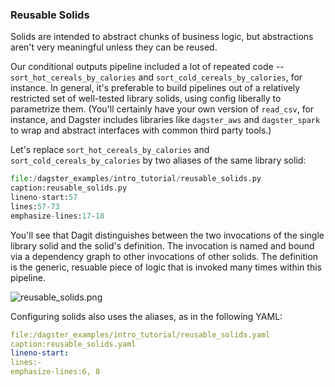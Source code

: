 
### Reusable Solids

Solids are intended to abstract chunks of business logic, but
abstractions aren't very meaningful unless they can be reused.

Our conditional outputs pipeline included a lot of repeated code --
`sort_hot_cereals_by_calories` and `sort_cold_cereals_by_calories`, for
instance. In general, it's preferable to build pipelines out of a
relatively restricted set of well-tested library solids, using config
liberally to parametrize them. (You'll certainly have your own version
of `read_csv`, for instance, and Dagster includes libraries like
`dagster_aws` and `dagster_spark` to wrap and abstract interfaces with
common third party tools.)

Let's replace `sort_hot_cereals_by_calories` and
`sort_cold_cereals_by_calories` by two aliases of the same library
solid:

```python literalinclude
file:/dagster_examples/intro_tutorial/reusable_solids.py
caption:reusable_solids.py
lineno-start:57
lines:57-73
emphasize-lines:17-18
```

You'll see that Dagit distinguishes between the two invocations of the
single library solid and the solid's definition. The invocation is
named and bound via a dependency graph to other invocations of other
solids. The definition is the generic, resuable piece of logic that is
invoked many times within this pipeline.

![reusable_solids.png](/assets/images/tutorial/reusable_solids.png)

Configuring solids also uses the aliases, as in the following YAML:

```YAML literalinclude
file:/dagster_examples/intro_tutorial/reusable_solids.yaml
caption:reusable_solids.yaml
lineno-start:
lines:-
emphasize-lines:6, 8
```

